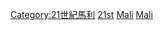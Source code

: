 {{Portal|馬利}}

[[Category:21世紀馬利|Category:21世紀馬利]]
[[Category:依年份劃分的馬利|21st]]
[[Category:依年份劃分的21世紀非洲|Mali]]
[[Category:依年份劃分的21世紀各國|Mali]]
